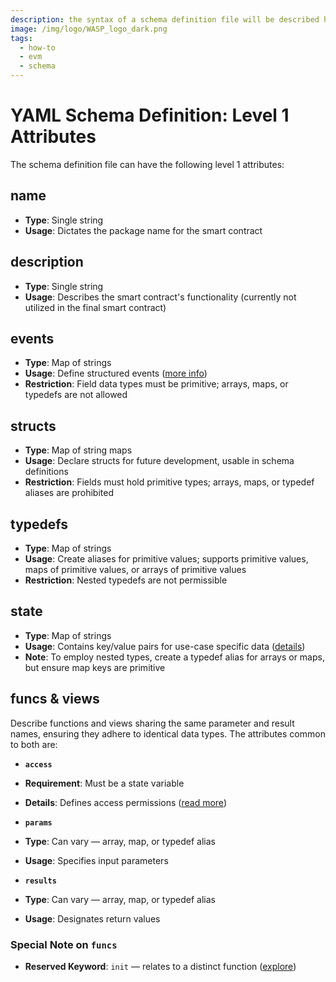 ```yaml
---
description: the syntax of a schema definition file will be described here.
image: /img/logo/WASP_logo_dark.png
tags:
  - how-to
  - evm
  - schema
---
```


# YAML Schema Definition: Level 1 Attributes

The schema definition file can have the following level 1 attributes:

## name

- **Type**: Single string
- **Usage**: Dictates the package name for the smart contract

## description

- **Type**: Single string
- **Usage**: Describes the smart contract's functionality (currently not utilized in the final smart contract)

## events

- **Type**: Map of strings
- **Usage**: Define structured events ([more info](./events.mdx))
- **Restriction**: Field data types must be primitive; arrays, maps, or typedefs are not allowed

## structs

- **Type**: Map of string maps
- **Usage**: Declare structs for future development, usable in schema definitions
- **Restriction**: Fields must hold primitive types; arrays, maps, or typedef aliases are prohibited

## typedefs

- **Type**: Map of strings
- **Usage**: Create aliases for primitive values; supports primitive values, maps of primitive values, or arrays of primitive values
- **Restriction**: Nested typedefs are not permissible

## state

- **Type**: Map of strings
- **Usage**: Contains key/value pairs for use-case specific data ([details](../../explanations/states.md))
- **Note**: To employ nested types, create a typedef alias for arrays or maps, but ensure map keys are primitive

## funcs & views

Describe functions and views sharing the same parameter and result names, ensuring they adhere to identical data types. The attributes common to both are:

- **`access`**
- **Requirement**: Must be a state variable
- **Details**: Defines access permissions ([read more](./access.mdx))

- **`params`**
- **Type**: Can vary — array, map, or typedef alias
- **Usage**: Specifies input parameters

- **`results`**
- **Type**: Can vary — array, map, or typedef alias
- **Usage**: Designates return values

### Special Note on `funcs`

- **Reserved Keyword**: `init` — relates to a distinct function ([explore](./init.mdx))
